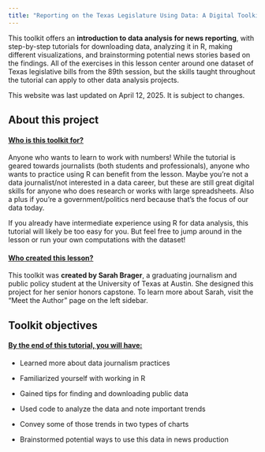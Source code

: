```yaml
---
title: "Reporting on the Texas Legislature Using Data: A Digital Toolkit for Journalists"
---
```


This toolkit offers an **introduction to data analysis for news reporting**, with step-by-step tutorials for downloading data, analyzing it in R, making different visualizations, and brainstorming potential news stories based on the findings. All of the exercises in this lesson center around one dataset of Texas legislative bills from the 89th session, but the skills taught throughout the tutorial can apply to other data analysis projects.

::: callout-note
This website was last updated on April 12, 2025. It is subject to changes.
:::

## About this project

#### [Who is this toolkit for?]{.underline}

Anyone who wants to learn to work with numbers! While the tutorial is geared towards journalists (both students and professionals), anyone who wants to practice using R can benefit from the lesson. Maybe you're not a data journalist/not interested in a data career, but these are still great digital skills for anyone who does research or works with large spreadsheets. Also a plus if you're a government/politics nerd because that's the focus of our data today.

::: {.callout-note Title="Note"}
If you already have intermediate experience using R for data analysis, this tutorial will likely be too easy for you. But feel free to jump around in the lesson or run your own computations with the dataset!
:::

#### [Who created this lesson?]{.underline}

This toolkit was **created by Sarah Brager**, a graduating journalism and public policy student at the University of Texas at Austin. She designed this project for her senior honors capstone. To learn more about Sarah, visit the "Meet the Author" page on the left sidebar.

## Toolkit objectives

#### [By the end of this tutorial, you will have:]{.underline}

-   Learned more about data journalism practices

-   Familiarized yourself with working in R

-   Gained tips for finding and downloading public data

-   Used code to analyze the data and note important trends

-   Convey some of those trends in two types of charts

-   Brainstormed potential ways to use this data in news production
